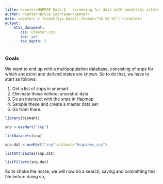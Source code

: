 ```yaml
---
title: <center>HAPMAP Data 2 - screening for data with ancestral alleles</center>
author: <center>Bruce Cochrane</center>
date: <center>`r format(Sys.Date(),format="%B %d %Y")`</center>
output: 
    html_document:
       css: Chapter.css
       toc: yes
       toc_depth: 5
---
```


###  Goals

We want to end up with a multipopulation database, consisting of snps for which ancestral and derived states are known.  So to do that, we have to start as follows:

1.  Get a list of snps in snpmart
2.  Eliminate those without ancestral data.
3.  Do an intersect with the snps in Hapmap
4.  Sample these and create a master data set
5.  Go from there.

```r
library(biomaRt)
```
```r
snp <-useMart("snp")
```
```r
listDatasets(snp)
```
```r
snp.dat <-useMart("snp",dataset="hsapiens_snp")
```
```r
listAttributes(snp.dat)
```
```r
listFilters(snp.dat)
```
So to choke the horse, we will now do a search, saving and committing this file before doing so,
